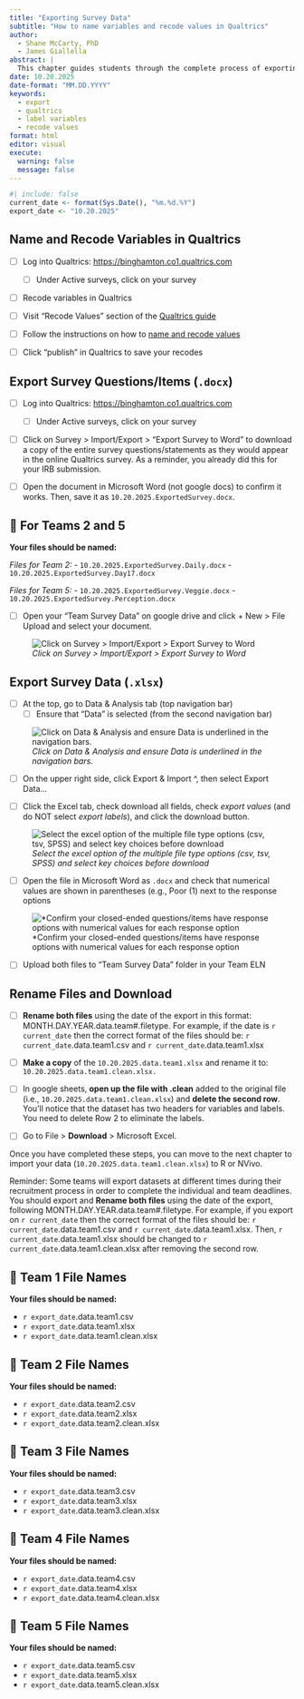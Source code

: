 ```yaml
---
title: "Exporting Survey Data"
subtitle: "How to name variables and recode values in Qualtrics"
author:
  - Shane McCarty, PhD
  - James Giallella
abstract: |
  This chapter guides students through the complete process of exporting survey data from Qualtrics for analysis in R (for quanitative track) or NVivo (for qualitative track). Students learn to prepare their data by naming variables and recoding values directly in Qualtrics before export, ensuring numerical values are properly assigned to response options. The chapter covers three essential exports: the survey instrument as a Word document for documentation, the raw dataset as an Excel file with numerical values, and a cleaned version with duplicate header rows removed. Students practice proper file naming conventions using date-stamped formats (MONTH.DAY.YEAR.data.team#.filetype) to track multiple data exports throughout their research project. By the end of this chapter, students will have properly formatted, team-specific datasets ready for import into data analysis software, following reproducible research standards for data management and version control.
date: 10.20.2025
date-format: "MM.DD.YYYY"
keywords:
  - export
  - qualtrics
  - label variables
  - recode values
format: html
editor: visual
execute:
  warning: false
  message: false
---
```


```r
#| include: false
current_date <- format(Sys.Date(), "%m.%d.%Y")
export_date <- "10.20.2025"
```

## Name and Recode Variables in Qualtrics

-   [ ] Log into Qualtrics: <https://binghamton.co1.qualtrics.com>

    -   [ ] Under Active surveys, click on your survey

-   [ ] Recode variables in Qualtrics

-   [ ] Visit "Recode Values" section of the [Qualtrics guide](https://www.qualtrics.com/support/survey-platform/survey-module/question-options/recode-values/)

-   [ ] Follow the instructions on how to [name and recode values](https://docs.google.com/document/d/15ynxeoIaLhABAAeDLJYV1MwQRwpI8LM24Zd3tOwxcFQ/edit?tab=t.0#heading=h.25d8wyh38wre)

-   [ ] Click "publish" in Qualtrics to save your recodes

## Export Survey Questions/Items (`.docx`)

-   [ ] Log into Qualtrics: <https://binghamton.co1.qualtrics.com>
    -   [ ] Under Active surveys, click on your survey
    
-   [ ] Click on Survey > Import/Export > "Export Survey to Word" to download a copy of the entire survey questions/statements as they would appear in the online Qualtrics survey. As a reminder, you already did this for your IRB submission. 

-   [ ] Open the document in Microsoft Word (not google docs) to confirm it works. Then, save it as `10.20.2025.ExportedSurvey.docx`. 

::: {.callout-note collapse="true"}
## 📁 For Teams 2 and 5

**Your files should be named:**

*Files for Team 2:*
-   `10.20.2025.ExportedSurvey.Daily.docx`
-   `10.20.2025.ExportedSurvey.Day17.docx`

*Files for Team 5:*
-   `10.20.2025.ExportedSurvey.Veggie.docx`
-   `10.20.2025.ExportedSurvey.Perception.docx`

:::

-   [ ] Open your "Team Survey Data" on google drive and click + New > File Upload and select your document. 

![*Click on Survey > Import/Export > Export Survey to Word*](images/export-survey.png)

## Export Survey Data (`.xlsx`)

-   [ ] At the top, go to Data & Analysis tab (top navigation bar)
    -   [ ] Ensure that "Data" is selected (from the second navigation bar)

![*Click on Data & Analysis and ensure Data is underlined in the navigation bars.*](images/export-navbar.png)


-   [ ] On the upper right side, click Export & Import \^, then select Export Data...

-   [ ] Click the Excel tab, check download all fields, check *export values* (and do NOT select *export labels*), and click the download button.

![*Select the excel option of the multiple file type options (csv, tsv, SPSS) and select key choices before download*](images/export-excel.png)

-   [ ] Open the file in Microsoft Word as `.docx` and check that numerical values are shown in parentheses (e.g., Poor (1) next to the response options

![*Confirm your closed-ended questions/items have response options with numerical values for each response option ](images/export-survey-recode.png)

-   [ ] Upload both files to "Team Survey Data" folder in your Team ELN




## Rename Files and Download

-   [ ] **Rename both files** using the date of the export in this format: MONTH.DAY.YEAR.data.team#.filetype. For example, if the date is `r current_date` then the correct format of the files should be: `r current_date`.data.team1.csv and `r current_date`.data.team1.xlsx

-   [ ] **Make a copy** of the `10.20.2025.data.team1.xlsx` and rename it to: `10.20.2025.data.team1.clean.xlsx.`

-   [ ] In google sheets, **open up the file with .clean** added to the original file (i.e., `10.20.2025.data.team1.clean.xlsx`) and **delete the second row**. You'll notice that the dataset has two headers for variables and labels. You need to delete Row 2 to eliminate the labels.

-   [ ] Go to File \> **Download** \> Microsoft Excel.

Once you have completed these steps, you can move to the next chapter to import your data (`10.20.2025.data.team1.clean.xlsx`) to R or NVivo.

Reminder: Some teams will export datasets at different times during their recruitment process in order to complete the individual and team deadlines. You should export and **Rename both files** using the date of the export, following MONTH.DAY.YEAR.data.team#.filetype. For example, if you export on `r current_date` then the correct format of the files should be: `r current_date`.data.team1.csv and `r current_date`.data.team1.xlsx. Then, `r current_date`.data.team1.xlsx should be changed to `r current_date`.data.team1.clean.xlsx after removing the second row.

::: {.callout-note collapse="true"}
## 📁 Team 1 File Names

**Your files should be named:**

-   `r export_date`.data.team1.csv
-   `r export_date`.data.team1.xlsx
-   `r export_date`.data.team1.clean.xlsx
:::

::: {.callout-note collapse="true"}
## 📁 Team 2 File Names

**Your files should be named:**

-   `r export_date`.data.team2.csv
-   `r export_date`.data.team2.xlsx
-   `r export_date`.data.team2.clean.xlsx

:::

::: {.callout-note collapse="true"}
## 📁 Team 3 File Names

**Your files should be named:**

-   `r export_date`.data.team3.csv
-   `r export_date`.data.team3.xlsx
-   `r export_date`.data.team3.clean.xlsx

:::

::: {.callout-note collapse="true"}
## 📁 Team 4 File Names

**Your files should be named:**

-   `r export_date`.data.team4.csv
-   `r export_date`.data.team4.xlsx
-   `r export_date`.data.team4.clean.xlsx

:::

::: {.callout-note collapse="true"}
## 📁 Team 5 File Names

**Your files should be named:** 

-   `r export_date`.data.team5.csv
-   `r export_date`.data.team5.xlsx
-   `r export_date`.data.team5.clean.xlsx


:::
